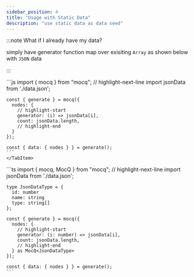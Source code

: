 ```yaml
---
sidebar_position: 4
title: "Usage with Static Data"
description: "use static data as data seed"
---
```


:::note What if I already have my data?

simply have generator function map over exisiting `Array` as shown below with `JSON` data

:::


<Tabs groupId="code-block-language">
  <TabItem value="js" label="JavaScript">
    ```js
    import { mocq } from "mocq";
    // highlight-next-line
    import jsonData from './data.json';

    const { generate } = mocq({
      nodes: {
        // highlight-start
        generator: (i) => jsonData[i],
        count: jsonData.length,
        // highlight-end
      }
    });

    const { data: { nodes } } = generate();
    ```
    </TabItem>
  <TabItem value="ts" label="TypeScript">
    ```ts
    import { mocq, MocQ } from "mocq";
    // highlight-next-line
    import jsonData from './data.json';

    type JsonDataType = {
      id: number
      name: string
      type: string[]
    };

    const { generate } = mocq({
      nodes: {
        // highlight-start
        generator: (i: number) => jsonData[i],
        count: jsonData.length,
        // highlight-end
      } as MocQ<JsonDataType>
    });

    const { data: { nodes } } = generate();
    ```
  </TabItem>
</Tabs>